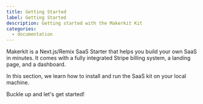 ```yaml
---
title: Getting Started
label: Getting Started
description: Getting started with the Makerkit Kit
categories:
  - documentation
---
```


Makerkit is a Next.js/Remix SaaS Starter that helps you build your own SaaS in minutes. It comes with a fully integrated Stripe billing system, a landing page, and a dashboard.

In this section, we learn how to install and run the SaaS kit on your local
machine.

Buckle up and let's get started!